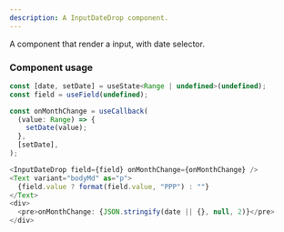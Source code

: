 ```yaml
---
description: A InputDateDrop component.
---
```


A component that render a input, with date selector.

### Component usage

```js
const [date, setDate] = useState<Range | undefined>(undefined);
const field = useField(undefined);

const onMonthChange = useCallback(
  (value: Range) => {
    setDate(value);
  },
  [setDate],
);

<InputDateDrop field={field} onMonthChange={onMonthChange} />
<Text variant="bodyMd" as="p">
  {field.value ? format(field.value, "PPP") : ""}
</Text>
<div>
  <pre>onMonthChange: {JSON.stringify(date || {}, null, 2)}</pre>
</div>
```
